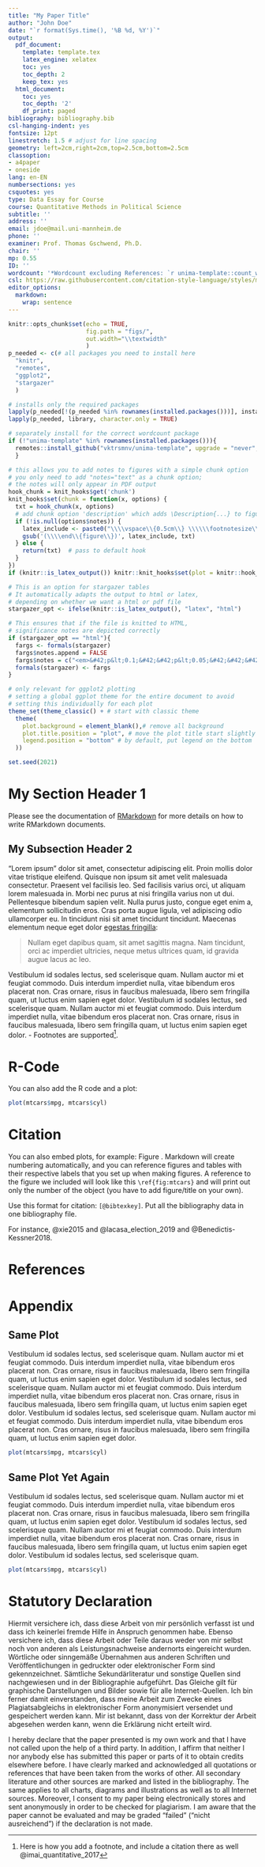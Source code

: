 ```yaml
---
title: "My Paper Title"
author: "John Doe"
date: "`r format(Sys.time(), '%B %d, %Y')`"
output:
  pdf_document:
    template: template.tex
    latex_engine: xelatex
    toc: yes
    toc_depth: 2
    keep_tex: yes
  html_document:
    toc: yes
    toc_depth: '2'
    df_print: paged
bibliography: bibliography.bib
csl-hanging-indent: yes
fontsize: 12pt 
linestretch: 1.5 # adjust for line spacing 
geometry: left=2cm,right=2cm,top=2.5cm,bottom=2.5cm
classoption:
- a4paper
- oneside
lang: en-EN
numbersections: yes
csquotes: yes
type: Data Essay for Course
course: Quantitative Methods in Political Science
subtitle: ''
address: ''
email: jdoe@mail.uni-mannheim.de
phone: ''
examiner: Prof. Thomas Gschwend, Ph.D.
chair: ''
mp: 0.55
ID: ''
wordcount: '*Wordcount excluding References: `r unima-template::count_words(knitr::current_input())`*' 
csl: https://raw.githubusercontent.com/citation-style-language/styles/master/american-political-science-association.csl
editor_options:
  markdown:
    wrap: sentence
---
```


```r
knitr::opts_chunk$set(echo = TRUE,
                      fig.path = "figs/",
                      out.width="\\textwidth"
                      )
p_needed <- c(# all packages you need to install here
  "knitr",
  "remotes",
  "ggplot2",
  "stargazer"
  ) 

# installs only the required packages 
lapply(p_needed[!(p_needed %in% rownames(installed.packages()))], install.packages)
lapply(p_needed, library, character.only = TRUE)

# separately install for the correct wordcount package 
if (!"unima-template" %in% rownames(installed.packages())){
  remotes::install_github("vktrsmnv/unima-template", upgrade = "never", dependencies = TRUE)
  }

# this allows you to add notes to figures with a simple chunk option
# you only need to add "notes="text" as a chunk option; 
# the notes will only appear in PDF output
hook_chunk = knit_hooks$get('chunk')
knit_hooks$set(chunk = function(x, options) {
  txt = hook_chunk(x, options)
  # add chunk option 'description' which adds \Description{...} to figures
  if (!is.null(options$notes)) {
    latex_include <- paste0("\\\\vspace\\{0.5cm\\} \\\\\\footnotesize\\{\\\\textit\\{Notes: \\}", options$notes, "\\} \\1")
    gsub('(\\\\end\\{figure\\})', latex_include, txt) 
  } else {
    return(txt)  # pass to default hook
  }
})
if (knitr::is_latex_output()) knitr::knit_hooks$set(plot = knitr::hook_plot_tex)

# This is an option for stargazer tables
# It automatically adapts the output to html or latex,
# depending on whether we want a html or pdf file
stargazer_opt <- ifelse(knitr::is_latex_output(), "latex", "html")

# This ensures that if the file is knitted to HTML,
# significance notes are depicted correctly 
if (stargazer_opt == "html"){
  fargs <- formals(stargazer)
  fargs$notes.append = FALSE
  fargs$notes = c("<em>&#42;p&lt;0.1;&#42;&#42;p&lt;0.05;&#42;&#42;&#42;p&lt;0.01</em>")
  formals(stargazer) <- fargs
}

# only relevant for ggplot2 plotting
# setting a global ggplot theme for the entire document to avoid 
# setting this individually for each plot 
theme_set(theme_classic() + # start with classic theme 
  theme(
    plot.background = element_blank(),# remove all background 
    plot.title.position = "plot", # move the plot title start slightly 
    legend.position = "bottom" # by default, put legend on the bottom
  ))

set.seed(2021)

```

# My Section Header 1

Please see the documentation of [RMarkdown](http://rmarkdown.rstudio.com/) for more details on how to write RMarkdown documents.

## My Subsection Header 2

"Lorem ipsum" dolor sit amet, consectetur adipiscing elit.
Proin mollis dolor vitae tristique eleifend.
Quisque non ipsum sit amet velit malesuada consectetur.
Praesent vel facilisis leo.
Sed facilisis varius orci, ut aliquam lorem malesuada in.
Morbi nec purus at nisi fringilla varius non ut dui.
Pellentesque bibendum sapien velit.
Nulla purus justo, congue eget enim a, elementum sollicitudin eros.
Cras porta augue ligula, vel adipiscing odio ullamcorper eu.
In tincidunt nisi sit amet tincidunt tincidunt.
Maecenas elementum neque eget dolor [egestas fringilla](http://example.com):

> Nullam eget dapibus quam, sit amet sagittis magna.
> Nam tincidunt, orci ac imperdiet ultricies, neque metus ultrices quam, id gravida augue lacus ac leo.

Vestibulum id sodales lectus, sed scelerisque quam.
Nullam auctor mi et feugiat commodo.
Duis interdum imperdiet nulla, vitae bibendum eros placerat non.
Cras ornare, risus in faucibus malesuada, libero sem fringilla quam, ut luctus enim sapien eget dolor.
Vestibulum id sodales lectus, sed scelerisque quam.
Nullam auctor mi et feugiat commodo.
Duis interdum imperdiet nulla, vitae bibendum eros placerat non.
Cras ornare, risus in faucibus malesuada, libero sem fringilla quam, ut luctus enim sapien eget dolor.
- Footnotes are supported[^1].

[^1]: Here is how you add a footnote, and include a citation there as well @imai_quantitative_2017

# R-Code

You can also add the R code and a plot:

```r

plot(mtcars$mpg, mtcars$cyl)
```

# Citation

You can also embed plots, for example: Figure \ref{fig:mtcars}.
Markdown will create numbering automatically, and you can reference figures and tables with their respective labels that you set up when making figures.
A reference to the figure we included will look like this `\ref{fig:mtcars}` and will print out only the number of the object (you have to add figure/title on your own).

Use this format for citation: `[@bibtexkey]`.
Put all the bibliography data in one bibliography file.

For instance, @xie2015 and @lacasa_election_2019 and @Benedictis-Kessner2018.

\newpage

# References {.unnumbered}

\singlespacing

::: {#refs}
:::

\newpage

# Appendix {.unnumbered}
<!-- Line below depicts the content that should not be counted in the wordcount -->
<!---TC:ignore--->

<!-- The lines below adjust page numbering and figure/table numbering to add A before.  -->
```{=tex}
\renewcommand*{\thepage}{A\arabic{page}}
\renewcommand*{\thesubsection}{\Alph{subsection}.}
\renewcommand*{\thesubsubsection}{\alph{subsubsection}.}
\renewcommand\thefigure{A\arabic{figure}}   
\renewcommand\thetable{A\arabic{table}}  
\setcounter{figure}{0}
\setcounter{table}{0}
\setcounter{page}{1}
```

## Same Plot

Vestibulum id sodales lectus, sed scelerisque quam.
Nullam auctor mi et feugiat commodo.
Duis interdum imperdiet nulla, vitae bibendum eros placerat non.
Cras ornare, risus in faucibus malesuada, libero sem fringilla quam, ut luctus enim sapien eget dolor.
Vestibulum id sodales lectus, sed scelerisque quam.
Nullam auctor mi et feugiat commodo.
Duis interdum imperdiet nulla, vitae bibendum eros placerat non.
Cras ornare, risus in faucibus malesuada, libero sem fringilla quam, ut luctus enim sapien eget dolor.
Vestibulum id sodales lectus, sed scelerisque quam.
Nullam auctor mi et feugiat commodo.
Duis interdum imperdiet nulla, vitae bibendum eros placerat non.
Cras ornare, risus in faucibus malesuada, libero sem fringilla quam, ut luctus enim sapien eget dolor.

```r

plot(mtcars$mpg, mtcars$cyl)
```

## Same Plot Yet Again

Vestibulum id sodales lectus, sed scelerisque quam.
Nullam auctor mi et feugiat commodo.
Duis interdum imperdiet nulla, vitae bibendum eros placerat non.
Cras ornare, risus in faucibus malesuada, libero sem fringilla quam, ut luctus enim sapien eget dolor.
Vestibulum id sodales lectus, sed scelerisque quam.
Nullam auctor mi et feugiat commodo.
Duis interdum imperdiet nulla, vitae bibendum eros placerat non.
Cras ornare, risus in faucibus malesuada, libero sem fringilla quam, ut luctus enim sapien eget dolor.
Vestibulum id sodales lectus, sed scelerisque quam.


```r

plot(mtcars$mpg, mtcars$cyl)
```

\clearpage

# Statutory Declaration {.unnumbered}

Hiermit versichere ich, dass diese Arbeit von mir persönlich verfasst ist und dass ich keinerlei fremde Hilfe in Anspruch genommen habe.
Ebenso versichere ich, dass diese Arbeit oder Teile daraus weder von mir selbst noch von anderen als Leistungsnachweise andernorts eingereicht wurden.
Wörtliche oder sinngemäße Übernahmen aus anderen Schriften und Veröffentlichungen in gedruckter oder elektronischer Form sind gekennzeichnet.
Sämtliche Sekundärliteratur und sonstige Quellen sind nachgewiesen und in der Bibliographie aufgeführt.
Das Gleiche gilt für graphische Darstellungen und Bilder sowie für alle Internet-Quellen.
Ich bin ferner damit einverstanden, dass meine Arbeit zum Zwecke eines Plagiatsabgleichs in elektronischer Form anonymisiert versendet und gespeichert werden kann.
Mir ist bekannt, dass von der Korrektur der Arbeit abgesehen werden kann, wenn die Erklärung nicht erteilt wird.

```{=tex}
\SignatureAndDate{}
\renewcommand*{\thepage}{ }
```
\noindent I hereby declare that the paper presented is my own work and that I have not called upon the help of a third party.
In addition, I affirm that neither I nor anybody else has submitted this paper or parts of it to obtain credits elsewhere before.
I have clearly marked and acknowledged all quotations or references that have been taken from the works of other.
All secondary literature and other sources are marked and listed in the bibliography.
The same applies to all charts, diagrams and illustrations as well as to all Internet sources.
Moreover, I consent to my paper being electronically stores and sent anonymously in order to be checked for plagiarism.
I am aware that the paper cannot be evaluated and may be graded "failed" ("nicht ausreichend") if the declaration is not made.

\SignatureAndDateEng{}

<!-- Line below depicts the content that should not be counted in the wordcount -->
<!---TC:ignore--->
